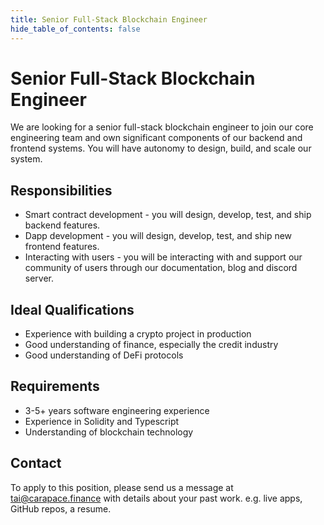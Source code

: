 ```yaml
---
title: Senior Full-Stack Blockchain Engineer
hide_table_of_contents: false
---
```



# Senior Full-Stack Blockchain Engineer

We are looking for a senior full-stack blockchain engineer to join our core engineering team and own significant components of our backend and frontend systems. You will have autonomy to design, build, and scale our system.

## Responsibilities

- Smart contract development - you will design, develop, test, and ship backend features.
- Dapp development - you will design, develop, test, and ship new frontend features.
- Interacting with users - you will be interacting with and support our community of users through our documentation,  blog and discord server.

## Ideal Qualifications

- Experience with building a crypto project in production
- Good understanding of finance, especially the credit industry
- Good understanding of DeFi protocols

## Requirements

- 3-5+ years software engineering experience
- Experience in Solidity and Typescript
- Understanding of blockchain technology

## Contact

To apply to this position, please send us a message at tai@carapace.finance with details about your past work. e.g. live apps, GitHub repos, a resume.
